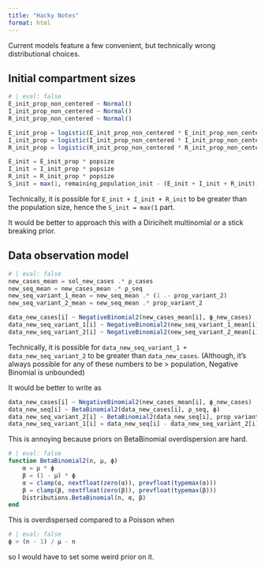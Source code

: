 ```yaml
---
title: "Hacky Notes"
format: html
---
```


Current models feature a few convenient, but technically wrong distributional choices.



## Initial compartment sizes
```julia
# | eval: false
E_init_prop_non_centered ~ Normal()
I_init_prop_non_centered ~ Normal()
R_init_prop_non_centered ~ Normal()

E_init_prop = logistic(E_init_prop_non_centered * E_init_prop_non_centered_scale + E_init_prop_non_centered_loc)
I_init_prop = logistic(I_init_prop_non_centered * I_init_prop_non_centered_scale + I_init_prop_non_centered_loc)
R_init_prop = logistic(R_init_prop_non_centered * R_init_prop_non_centered_scale + R_init_prop_non_centered_loc)

E_init = E_init_prop * popsize
I_init = I_init_prop * popsize
R_init = R_init_prop * popsize
S_init = max(1, remaining_population_init - (E_init + I_init + R_init))
```

Technically, it is possible for `E_init + I_init + R_init` to be greater than the population size, hence the `S_init = max(1` part.

It would be better to approach this with a Diricihelt multinomial or a stick breaking prior.


## Data observation model


```julia
# | eval: false
new_cases_mean = sol_new_cases .* ρ_cases
new_seq_mean = new_cases_mean .* ρ_seq
new_seq_variant_1_mean = new_seq_mean .* (1 .- prop_variant_2)
new_seq_variant_2_mean = new_seq_mean .* prop_variant_2

data_new_cases[i] ~ NegativeBinomial2(new_cases_mean[i], ϕ_new_cases)
data_new_seq_variant_1[i] ~ NegativeBinomial2(new_seq_variant_1_mean[i], ϕ_new_seq)
data_new_seq_variant_2[i] ~ NegativeBinomial2(new_seq_variant_2_mean[i], ϕ_new_seq)
```

Technically, it is possible for `data_new_seq_variant_1 + data_new_seq_variant_2` to be greater than `data_new_cases`.
(Although, it's always possible for any of these numbers to be > population, Negative Binomial is unbounded)

It would be better to write as

```julia
data_new_cases[i] ~ NegativeBinomial2(new_cases_mean[i], ϕ_new_cases)
data_new_seq[i] ~ BetaBinomial2(data_new_cases[i], ρ_seq, ϕ)
data_new_seq_variant_2[i] ~ BetaBinomial2(data_new_seq[i], prop_variant_2[i], ϕ)
data_new_seq_variant_1[i] = data_new_seq[i] - data_new_seq_variant_2[i]
```

This is annoying because priors on BetaBinomial overdispersion are hard.

```julia
# | eval: false
function BetaBinomial2(n, μ, ϕ)
    α = μ * ϕ
    β = (1 - μ) * ϕ
    α = clamp(α, nextfloat(zero(α)), prevfloat(typemax(α)))
    β = clamp(β, nextfloat(zero(β)), prevfloat(typemax(β)))
    Distributions.BetaBinomial(n, α, β)
end
```

This is overdispersed compared to a Poisson when

```julia
# | eval: false
ϕ > (n - 1) / μ - n
```

so I would have to set some weird prior on it.